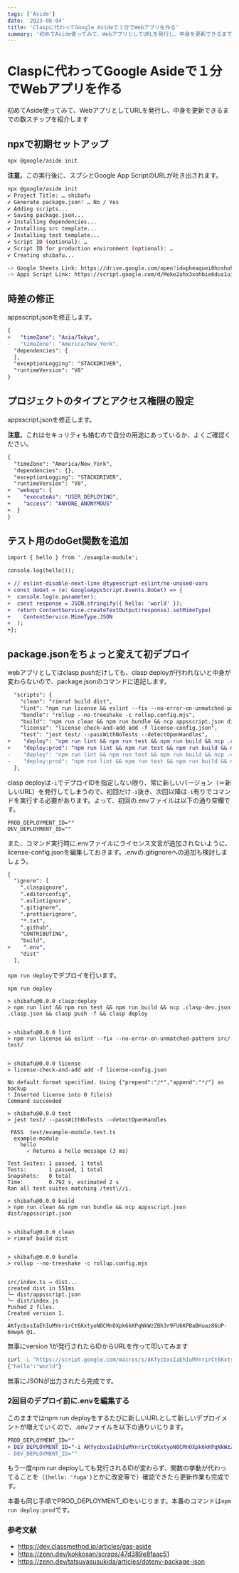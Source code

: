 ```yaml
---
tags: ['Aside']
date: '2023-08-04'
title: 'Claspに代わってGoogle Asideで１分でWebアプリを作る'
summary: '初めてAside使ってみて、WebアプリとしてURLを発行し、中身を更新できるまでの数ステップを紹介します'
---
```


# Claspに代わってGoogle Asideで１分でWebアプリを作る

初めてAside使ってみて、WebアプリとしてURLを発行し、中身を更新できるまでの数ステップを紹介します

## npxで初期セットアップ

```bash
npx @google/aside init
```

**注意**。この実行後に、スプシとGoogle App ScriptのURLが吐き出されます。

```bash
npx @google/aside init
✔ Project Title: … shibafu
✔ Generate package.json? … No / Yes
✔ Adding scripts...
✔ Saving package.json...
✔ Installing dependencies...
✔ Installing src template...
✔ Installing test template...
✔ Script ID (optional): …
✔ Script ID for production environment (optional): …
✔ Creating shibafu...

-> Google Sheets Link: https://drive.google.com/open?id=pheaquei0hoshohShie7taing7leeM2ahyahyeenaidohpau1o
-> Apps Script Link: https://script.google.com/d/Moke2ahx3xohbie6dus1uith7eu6ohFahceHeeMee6ohpiu9eP/edit
```

## 時差の修正

appsscript.jsonを修正します。

```diff
{
+   "timeZone": "Asia/Tokyo",
-   "timeZone": "America/New_York",
  "dependencies": {
  },
  "exceptionLogging": "STACKDRIVER",
  "runtimeVersion": "V8"
}
```

## プロジェクトのタイプとアクセス権限の設定

appsscript.jsonを修正します。

**注意**。これはセキュリティも絡むので自分の用途にあっているか、よくご確認ください。

```diff
{
  "timeZone": "America/New_York",
  "dependencies": {},
  "exceptionLogging": "STACKDRIVER",
  "runtimeVersion": "V8",
+  "webapp": {
+    "executeAs": "USER_DEPLOYING",
+    "access": "ANYONE_ANONYMOUS"
+  }
}
```

## テスト用のdoGet関数を追加

```diff
import { hello } from './example-module';

console.log(hello());

+ // eslint-disable-next-line @typescript-eslint/no-unused-vars
+ const doGet = (e: GoogleAppsScript.Events.DoGet) => {
+  console.log(e.parameter);
+  const response = JSON.stringify({ hello: 'world' });
+  return ContentService.createTextOutput(response).setMimeType(
+    ContentService.MimeType.JSON
+  );
+};

```

## package.jsonをちょっと変えて初デプロイ

webアプリとしてはclasp pushだけしても、clasp deployが行われないと中身が変わらないので、package.jsonのコマンドに追記します。

```diff
  "scripts": {
    "clean": "rimraf build dist",
    "lint": "npm run license && eslint --fix --no-error-on-unmatched-pattern src/ test/",
    "bundle": "rollup --no-treeshake -c rollup.config.mjs",
    "build": "npm run clean && npm run bundle && ncp appsscript.json dist/appsscript.json",
    "license": "license-check-and-add add -f license-config.json",
    "test": "jest test/ --passWithNoTests --detectOpenHandles",
+    "deploy": "npm run lint && npm run test && npm run build && ncp .clasp-dev.json .clasp.json && clasp push -f && source .env && clasp deploy $DEV_DEPLOYMENT_ID",
+    "deploy:prod": "npm run lint && npm run test && npm run build && ncp .clasp-prod.json .clasp.json && clasp push && source .env && clasp deploy $PROD_DEPLOYMENT_ID"
-    "deploy": "npm run lint && npm run test && npm run build && ncp .clasp-dev.json .clasp.json && clasp push -f",
-    "deploy:prod": "npm run lint && npm run test && npm run build && ncp .clasp-prod.json .clasp.json && clasp push"
  },
```

clasp deployは`-i`でデプロイIDを指定しない限り、常に新しいバージョン（＝新しいURL）を発行してしまうので、初回だけ`-i`抜き、次回以降は`-i`有りでコマンドを実行する必要があります。よって、初回の.envファイルは以下の通り空欄です。

```
PROD_DEPLOYMENT_ID=""
DEV_DEPLOYMENT_ID=""
```

また、コマンド実行時に.envファイルにライセンス文言が追加されないように、license-config.jsonを編集しておきます。.envの.gitignoreへの追加も検討しましょう。

```diff
{
  "ignore": [
    ".claspignore",
    ".editorconfig",
    ".eslintignore",
    ".gitignore",
    ".prettierignore",
    "*.txt",
    ".github",
    "CONTRIBUTING",
    "build",
+    ".env",
    "dist"
  ],
```

`npm run deploy`でデプロイを行います。

```
npm run deploy

> shibafu@0.0.0 clasp:deploy
> npm run lint && npm run test && npm run build && ncp .clasp-dev.json .clasp.json && clasp push -f && clasp deploy


> shibafu@0.0.0 lint
> npm run license && eslint --fix --no-error-on-unmatched-pattern src/ test/


> shibafu@0.0.0 license
> license-check-and-add add -f license-config.json

No default format specified. Using {"prepend":"/*","append":"*/"} as backup
! Inserted license into 0 file(s)
Command succeeded

> shibafu@0.0.0 test
> jest test/ --passWithNoTests --detectOpenHandles

 PASS  test/example-module.test.ts
  example-module
    hello
      ✓ Returns a hello message (3 ms)

Test Suites: 1 passed, 1 total
Tests:       1 passed, 1 total
Snapshots:   0 total
Time:        0.792 s, estimated 2 s
Ran all test suites matching /test\//i.

> shibafu@0.0.0 build
> npm run clean && npm run bundle && ncp appsscript.json dist/appsscript.json


> shibafu@0.0.0 clean
> rimraf build dist


> shibafu@0.0.0 bundle
> rollup --no-treeshake -c rollup.config.mjs


src/index.ts → dist...
created dist in 551ms
└─ dist/appsscript.json
└─ dist/index.js
Pushed 2 files.
Created version 1.
- AKfycbxsIaEhIuMYnrirCt6KxtyoN0CMn0Xpk6kKPqNkWzZBh3r9FU6KPBaBHuaz86UP-6mwpA @1.
```

無事にversion 1が発行されたらIDからURLを作って叩いてみます

```bash
curl -L "https://script.google.com/macros/s/AKfycbxsIaEhIuMYnrirCt6KxtyoN0CMn0Xpk6kKPqNkWzZBh3r9FU6KPBaBHuaz86UP-6mwpA/exec"
{"hello":"world"}
```

無事にJSONが出力されたら完成です。

### 2回目のデプロイ前に.envを編集する

このままではnpm run deployをするたびに新しいURLとして新しいデプロイメントが増えていくので、.envファイルを以下の通りいじります。

```diff
PROD_DEPLOYMENT_ID=""
+ DEV_DEPLOYMENT_ID="-i AKfycbxsIaEhIuMYnrirCt6KxtyoN0CMn0Xpk6kKPqNkWzZBh3r9FU6KPBaBHuaz86UP-6mwpA"
- DEV_DEPLOYMENT_ID=""
```

もう一度npm run deployしても発行されるIDが変わらず、関数の挙動が代わってることを（`{hello: 'fuga'}`とかに改変等で）確認できたら更新作業も完成です。

本番も同じ手順でPROD_DEPLOYMENT_IDをいじります。本番のコマンドは`npm run deploy:prod`です。


### 参考文献

- https://dev.classmethod.jp/articles/gas-aside
- https://zenn.dev/kokkosan/scraps/47d389e8faac51
- https://zenn.dev/tatsuyasusukida/articles/dotenv-package-json
